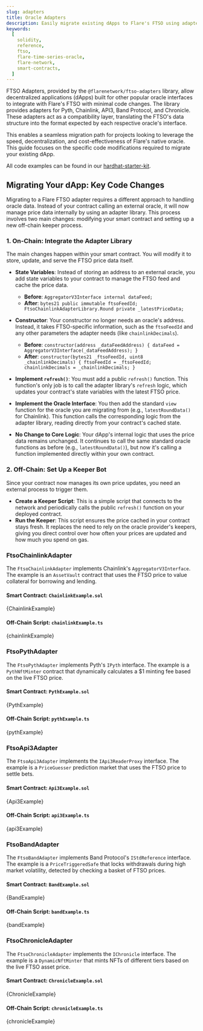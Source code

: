 ```yaml
---
slug: adapters
title: Oracle Adapters
description: Easily migrate existing dApps to Flare's FTSO using adapters that replicate popular oracle interfaces like Pyth, Chainlink, and API3.
keywords:
  [
    solidity,
    reference,
    ftso,
    flare-time-series-oracle,
    flare-network,
    smart-contracts,
  ]
---
```



FTSO Adapters, provided by the `@flarenetwork/ftso-adapters` library, allow decentralized applications (dApps) built for other popular oracle interfaces to integrate with Flare's FTSO with minimal code changes.
The library provides adapters for Pyth, Chainlink, API3, Band Protocol, and Chronicle.
These adapters act as a compatibility layer, translating the FTSO's data structure into the format expected by each respective oracle's interface.

This enables a seamless migration path for projects looking to leverage the speed, decentralization, and cost-effectiveness of Flare's native oracle.
This guide focuses on the specific code modifications required to migrate your existing dApp.

All code examples can be found in our [hardhat-starter-kit](https://github.com/flare-network/hardhat-starter-kit/tree/main/contracts/adapters).

## Migrating Your dApp: Key Code Changes

Migrating to a Flare FTSO adapter requires a different approach to handling oracle data. Instead of your contract calling an external oracle, it will now manage price data internally by using an adapter library.
This process involves two main changes: modifying your smart contract and setting up a new off-chain keeper process.

### 1. On-Chain: Integrate the Adapter Library

The main changes happen within your smart contract. You will modify it to store, update, and serve the FTSO price data itself.

- **State Variables**: Instead of storing an address to an external oracle, you add state variables to your contract to manage the FTSO feed and cache the price data.
  - **Before**: `AggregatorV3Interface internal dataFeed;`
  - **After**: `bytes21 public immutable ftsoFeedId; FtsoChainlinkAdapterLibrary.Round private _latestPriceData;`

- **Constructor**: Your constructor no longer needs an oracle's address. Instead, it takes FTSO-specific information, such as the `ftsoFeedId` and any other parameters the adapter needs (like `chainlinkDecimals`).
  - **Before**: `constructor(address _dataFeedAddress) { dataFeed = AggregatorV3Interface(_dataFeedAddress); }`
  - **After**: `constructor(bytes21 _ftsoFeedId, uint8 _chainlinkDecimals) { ftsoFeedId = _ftsoFeedId; chainlinkDecimals = _chainlinkDecimals; }`

- **Implement `refresh()`**: You must add a public `refresh()` function. This function's only job is to call the adapter library's `refresh` logic, which updates your contract's state variables with the latest FTSO price.

- **Implement the Oracle Interface**: You then add the standard `view` function for the oracle you are migrating from (e.g., `latestRoundData()` for Chainlink).
  This function calls the corresponding logic from the adapter library, reading directly from your contract's cached state.

- **No Change to Core Logic**: Your dApp's internal logic that uses the price data remains unchanged.
  It continues to call the same standard oracle functions as before (e.g., `latestRoundData()`), but now it's calling a function implemented directly within your own contract.

### 2. Off-Chain: Set Up a Keeper Bot

Since your contract now manages its own price updates, you need an external process to trigger them.

- **Create a Keeper Script**: This is a simple script that connects to the network and periodically calls the public `refresh()` function on your deployed contract.
- **Run the Keeper**: This script ensures the price cached in your contract stays fresh. It replaces the need to rely on the oracle provider's keepers, giving you direct control over how often your prices are updated and how much you spend on gas.

<Tabs block>
<TabItem value="chainlink" label="Chainlink">

### FtsoChainlinkAdapter

The `FtsoChainlinkAdapter` implements Chainlink's `AggregatorV3Interface`. The example is an `AssetVault` contract that uses the FTSO price to value collateral for borrowing and lending.

#### Smart Contract: `ChainlinkExample.sol`

<CodeBlock language="solidity" title="/contracts/adapters/ChainlinkExample.sol">
  {ChainlinkExample}
</CodeBlock>

#### Off-Chain Script: `chainlinkExample.ts`

<CodeBlock language="typescript" title="/scripts/adapters/chainlinkExample.ts">
  {chainlinkExample}
</CodeBlock>

</TabItem>
<TabItem value="pyth" label="Pyth">

### FtsoPythAdapter

The `FtsoPythAdapter` implements Pyth's `IPyth` interface. The example is a `PythNftMinter` contract that dynamically calculates a $1 minting fee based on the live FTSO price.

#### Smart Contract: `PythExample.sol`

<CodeBlock language="solidity" title="/contracts/adapters/PythExample.sol">
  {PythExample}
</CodeBlock>

#### Off-Chain Script: `pythExample.ts`

<CodeBlock language="typescript" title="/scripts/adapters/pythExample.ts">
  {pythExample}
</CodeBlock>

</TabItem>
<TabItem value="api3" label="API3">

### FtsoApi3Adapter

The `FtsoApi3Adapter` implements the `IApi3ReaderProxy` interface. The example is a `PriceGuesser` prediction market that uses the FTSO price to settle bets.

#### Smart Contract: `Api3Example.sol`

<CodeBlock language="solidity" title="/contracts/adapters/Api3Example.sol">
  {Api3Example}
</CodeBlock>

#### Off-Chain Script: `api3Example.ts`

<CodeBlock language="typescript" title="/scripts/adapters/api3Example.ts">
  {api3Example}
</CodeBlock>

</TabItem>
<TabItem value="band" label="Band">

### FtsoBandAdapter

The `FtsoBandAdapter` implements Band Protocol's `IStdReference` interface. The example is a `PriceTriggeredSafe` that locks withdrawals during high market volatility, detected by checking a basket of FTSO prices.

#### Smart Contract: `BandExample.sol`

<CodeBlock language="solidity" title="/contracts/adapters/BandExample.sol">
  {BandExample}
</CodeBlock>

#### Off-Chain Script: `bandExample.ts`

<CodeBlock language="typescript" title="/scripts/adapters/bandExample.ts">
  {bandExample}
</CodeBlock>

</TabItem>
<TabItem value="chronicle" label="Chronicle">

### FtsoChronicleAdapter

The `FtsoChronicleAdapter` implements the `IChronicle` interface. The example is a `DynamicNftMinter` that mints NFTs of different tiers based on the live FTSO asset price.

#### Smart Contract: `ChronicleExample.sol`

<CodeBlock language="solidity" title="/contracts/adapters/ChronicleExample.sol">
  {ChronicleExample}
</CodeBlock>

#### Off-Chain Script: `chronicleExample.ts`

<CodeBlock language="typescript" title="/scripts/adapters/chronicleExample.ts">
  {chronicleExample}
</CodeBlock>

</TabItem>
</Tabs>
